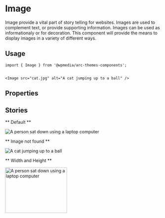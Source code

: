 

<Meta title="Components/Image" component={Image} />

# Image

Image provide a vital part of story telling for websites. Images are used to complement text, or provide supporting information.
Images can be used as informationaly or for decoration. This component will provide the means to display images in a variety of different ways.

## Usage

```
import { Image } from '@wpmedia/arc-themes-components';


<Image src="cat.jpg" alt="A cat jumping up to a ball" />
```

## Properties

<Props of={Image} />

## Stories

** Default **

<Preview>
	<Story name="Default">
		<Image src="/computer-user.jpeg" alt="A person sat down using a laptop computer" />
	</Story>
</Preview>

** Image not found **

<Preview>
	<Story name="Image not found">
		<Image src="cat.jpg" alt="A cat jumping up to a ball" />
	</Story>
</Preview>

** Width and Height **

<Preview>
	<Story name="Width and Height">
		<Image
			src="/computer-user.jpeg"
			alt="A person sat down using a laptop computer"
			width="200"
			height="147"
		/>
	</Story>
</Preview>
